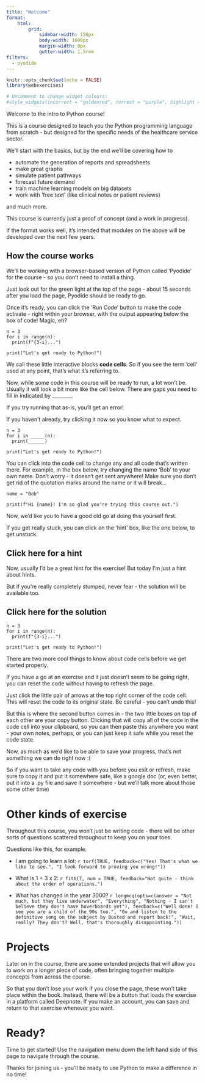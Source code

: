 ```yaml
--- 
title: "Welcome"
format:
    html:
        grid:
            sidebar-width: 150px
            body-width: 1600px
            margin-width: 0px
            gutter-width: 1.5rem
filters:
  - pyodide
--- 
```


```r
knitr::opts_chunk$set(echo = FALSE)
library(webexercises)

# Uncomment to change widget colours:
#style_widgets(incorrect = "goldenrod", correct = "purple", highlight = "firebrick")
```

Welcome to the intro to Python course!

This is a course designed to teach you the Python programming language from scratch - but designed for the specific needs of the healthcare service sector. 

We'll start with the basics, but by the end we'll be covering how to 

- automate the generation of reports and spreadsheets
- make great graphs
- simulate patient pathways
- forecast future demand
- train machine learning models on big datasets
- work with 'free text' (like clinical notes or patient reviews)

and much more.

::: {.callout-note}
This course is currently just a proof of concept (and a work in progress). 

If the format works well, it's intended that modules on the above will be developed over the next few years.
:::

## How the course works

We'll be working with a browser-based version of Python called 'Pyodide' for the course - so you don't need to install a thing.

Just look out for the green light at the top of the page - about 15 seconds after you load the page, Pyodide should be ready to go.

Once it's ready, you can click the 'Run Code' button to make the code activate - right within your browser, with the output appearing below the box of code! Magic, eh? 

```pyodide-python
n = 3
for i in range(n):
  print(f"{3-i}...")

print("Let's get ready to Python!")
```

We call these little interactive blocks **code cells**. So if you see the term 'cell' used at any point, that's what it's referring to.

Now, while some code in this course will be ready to run, a lot won't be. Usually it will look a bit more like the cell below. There are gaps you need to fill in indicated by ________. 

If you try running that as-is, you'll get an error! 

If you haven't already, try clicking it now so you know what to expect. 

```pyodide-python
n = 3
for i in _____(n):
  print(______)

print("Let's get ready to Python!")
```

You can click into the code cell to change any and all code that's written there. For example, in the box below, try changing the name 'Bob' to your own name. Don't worry - it doesn't get sent anywhere! Make sure you don't get rid of the quotation marks around the name or it will break...

```pyodide-python
name = "Bob"

print(f"Hi {name}! I'm so glad you're trying this course out.")
```

Now, we'd like you to have a good old go at doing this yourself first. 

If you get really stuck, you can click on the 'hint' box, like the one below, to get unstuck.

::: {.callout-tip collapse="true"}
## Click here for a hint

Now, usually I'd be a great hint for the exercise! But today I'm just a hint about hints.
:::


But if you're really completely stumped, never fear - the solution will be available too.

::: {.callout-note collapse="true"}
## Click here for the solution

```pyodide-python
n = 3
for i in range(n):
  print(f"{3-i}...")

print("Let's get ready to Python!")
```
:::

There are two more cool things to know about code cells before we get started properly. 

If you have a go at an exercise and it just doesn't seem to be going right, you can reset the code without having to refresh the page. 

Just click the little pair of arrows at the top right corner of the code cell. This will reset the code to its original state. Be careful - you can't undo this!

But this is where the second button comes in - the two little boxes on top of each other are your copy button. Clicking that will copy all of the code in the code cell into your clipboard, so you can then paste this anywhere you want - your own notes, perhaps, or you can just keep it safe while you reset the code state. 

::: {.callout-warning}
Now, as much as we'd like to be able to save your progress, that's not something we can do right now :( 

So if you want to take any code with you before you exit or refresh, make sure to copy it and put it somewhere safe, like a google doc (or, even better, put it into a .py file and save it somewhere - but we'll talk more about those some other time)
:::

# Other kinds of exercise {.unnumbered}

Throughout this course, you won't just be writing code - there will be other sorts of questions scattered throughout to keep you on your toes. 

Questions like this, for example. 

- I am going to learn a lot: `r torf(TRUE, feedback=c("Yes! That's what we like to see.", "I look forward to proving you wrong!"))`

- What is 1 + 3 x 2: `r fitb(7, num = TRUE, feedback="Not quite - think about the order of operations.")`

- What has changed in the year 3000? `r longmcq(opts=c(answer = "Not much, but they live underwater", "Everything", "Nothing - I can't believe they don't have hoverboards yet"), feedback=c("Well done! I see you are a child of the 90s too.", "Go and listen to the definitive song on the subject by Busted and report back!", "Wait, really? They don't? Well, that's thoroughly disappointing."))`


# Projects {.unnumbered}

Later on in the course, there are some extended projects that will allow you to work on a longer piece of code, often bringing together multiple concepts from across the course. 

So that you don't lose your work if you close the page, these won't take place within the book. Instead, there will be a button that loads the exercise in a platform called Deepnote. If you make an account, you can save and return to that exercise whenever you want.

# Ready? {.unnumbered}

Time to get started! Use the navigation menu down the left hand side of this page to navigate through the course. 

Thanks for joining us - you'll be ready to use Python to make a difference in no time! 

